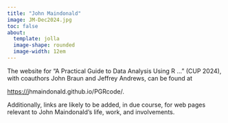 ```yaml
---
title: "John Maindonald"
image: JM-Dec2024.jpg
toc: false
about: 
  template: jolla
  image-shape: rounded
  image-width: 12em
---
```


The website for "A Practical Guide to Data Analysis Using R ..." (CUP 2024), with coauthors John Braun and Jeffrey Andrews, can be found at

[https://](https://quarto.org/docs/websites){.uri}jhmaindonald.github.io/PGRcode/.

Additionally, links are likely to be added, in due course, for web pages relevant to John Maindonald's life, work, and involvements.
